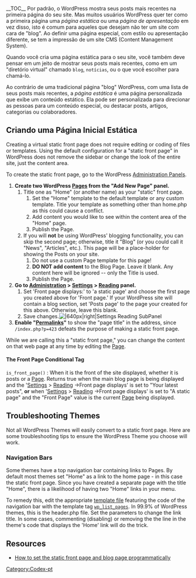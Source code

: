 {{Languages|
{{en|Creating a Static Front Page}}
{{ja|Creating a Static Front Page}}
{{pt-br|Criando uma Página Inicial Estática}}
}}
{{Comunidade WP-Brasil}}
{{Traduz}}
__TOC__
Por padrão, o WordPress mostra seus posts mais recentes na primeira página do seu site. Mas muitos usuários WordPress quer ter como a primeira página uma ''página estática'' ou uma ''página de apresentação'' em vez disso, isto é comum para aqueles que desejam não ter um site com cara de "blog". Ao definir uma página especial, com estilo ou apresentação diferente, se tem a impressão de um site CMS (Content Management System).

Quando você cria uma página estática para o seu site, você também deve pensar em um jeito de mostrar seus posts mais recentes, como em um "diretório virtual" chamado <code>blog</code>, <code>notícias</code>, ou o que você escolher para chamá-lo.

Ao contrário de uma tradicional página "blog" WordPress, com uma lista de seus posts mais recentes, a ''página estática'' é uma página personalizada que exibe um conteúdo estático. Ela pode ser personalizada para direcionar as pessoas para um conteúdo especial, ou destacar posts, artigos, categorias ou colaboradores.

== Criando uma Página Inicial Estática==

Creating a virtual static front page does not require editing or coding of files or templates. Using the default configuration for a "static front page" in WordPress does not remove the sidebar or change the look of the entire site, just the content area. 

To create the static front page, go to the WordPress [[Administration Panels]]. 

# '''Create two WordPress [[Pages]] from the "Add New Page" panel.''' 
## Title one as "Home" (or another name) as your "static" front page.
### Set the "Home" template to the default template or any custom template. Title your template as something other than home.php as this could cause a conflict.
### Add content you would like to see within the content area of the "Home" page.
### Publish the Page.
## If you will '''not''' be using WordPress' blogging functionality, you can skip the second page; otherwise, title it "Blog" (or you could call it "News", "Articles", etc.). This page will be a place-holder for showing the Posts on your site.
### Do not use a custom Page template for this page!
### '''DO NOT add content''' to the Blog Page. Leave it blank. Any content here will be ignored -- only the Title is used.
### Publish the Page.
# '''Go to [[Administration_Panels|Administration]] > [[Administration_Panels#Reading|Settings]] > [[Settings_Reading_SubPanel|Reading]] panel.'''
## Set 'Front page displays:' to 'a static page' and choose the first page you created above for 'Front page.' If your WordPress site will contain a blog section, set 'Posts page' to the page your created for this above.  Otherwise, leave this blank.
## Save changes.[[Image:options-reading.png||640px|right|Settings Reading SubPanel]]
# '''Enable "[[Using Permalinks|Permalinks]]"''' to show the "page title" in the address, since <code>/index.php?p=423</code> defeats the purpose of making a static front page. 

While we are calling this a "static front page," you can change the content on that web page at any time by editing the [[Pages|Page]].

==== The Front Page Conditional Tag====

; <tt>is_front_page()</tt> : When it is the front of the site displayed, whether it is posts or a [[Pages|Page]].  Returns true when the main blog page is being displayed and the '[[Administration_Panels#Reading|Settings]] > [[Settings_Reading_SubPanel|Reading]] ->Front page displays' is set to "Your latest posts", '''or''' when '[[Administration_Panels#Reading|Settings]] > [[Settings_Reading_SubPanel|Reading]] ->Front page displays' is set to "A static page" and the "Front Page" value is the current [[Pages|Page]] being displayed.

==Troubleshooting Themes==

Not all WordPress Themes will easily convert to a static front page. Here are some troubleshooting tips to ensure the WordPress Theme you choose will work.

===Navigation Bars===

Some themes have a top navigation bar containing links to Pages. By default most themes set "Home" as a link to the home page - in this case the static front page. Since you have created a separate page with the title "Home", there is a likelihood of having two "Home" links in your menu. 

To remedy this, edit the appropriate [[Templates|template file]] featuring the code of the navigation bar with the template tag <code>[[Template_Tags/wp_list_pages|wp_list_pages]]</code>.  In 99.9% of WordPress themes, this is the header.php file. Set the parameters to change the link title. In some cases, commenting (disabling) or removing the the line in the theme's code that displays the 'Home' link will do the trick.

==Resources==
* [http://www.nkuttler.de/paste/1m2/ How to set the static front page and blog page programmatically]

{{DEFAULTSORT:C}}
[[Category:Codex-pt]]